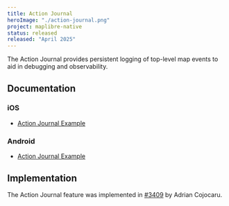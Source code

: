```yaml
---
title: Action Journal
heroImage: "./action-journal.png"
project: maplibre-native
status: released
released: "April 2025"
---
```


The Action Journal provides persistent logging of top-level map events to aid in debugging and observability.

## Documentation

### iOS
- [Action Journal Example](https://maplibre.org/maplibre-native/ios/latest/documentation/maplibre-native-for-ios/actionjournalexample/)

### Android
- [Action Journal Example](https://maplibre.org/maplibre-native/android/examples/observability/action-journal/)

## Implementation

The Action Journal feature was implemented in [#3409](https://github.com/maplibre/maplibre-native/pull/3409) by Adrian Cojocaru.
